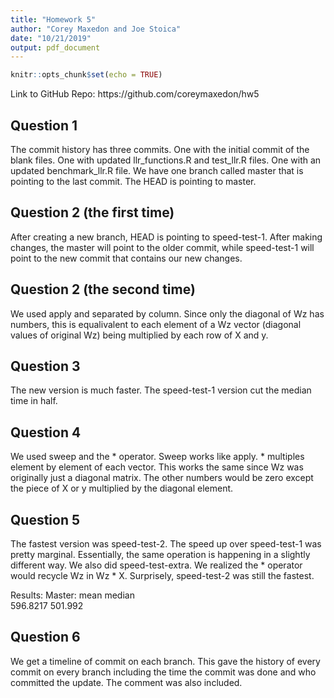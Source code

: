 ```yaml
---
title: "Homework 5"
author: "Corey Maxedon and Joe Stoica"
date: "10/21/2019"
output: pdf_document
---
```


```r
knitr::opts_chunk$set(echo = TRUE)
```

Link to GitHub Repo: https://github.com/coreymaxedon/hw5

## Question 1

The commit history has three commits. One with the initial commit of the blank files. One with updated llr_functions.R and test_llr.R files. One with an updated benchmark_llr.R file. We have one branch called master that is pointing to the last commit. The HEAD is pointing to master.

## Question 2 (the first time)

After creating a new branch, HEAD is pointing to speed-test-1. After making changes, the master will point to the older commit, while speed-test-1 will point to the new commit that contains our new changes. 

## Question 2 (the second time)

We used apply and separated by column. Since only the diagonal of Wz has numbers, this is equalivalent to each element of a Wz vector (diagonal values of original Wz) being multiplied by each row of X and y. 

## Question 3

The new version is much faster. The speed-test-1 version cut the median time in half.

## Question 4

We used sweep and the * operator. Sweep works like apply. * multiples element by element of each vector. This works the same since Wz was originally just a diagonal matrix. The other numbers would be zero except the piece of X or y multiplied by the diagonal element.

## Question 5

The fastest version was speed-test-2. The speed up over speed-test-1 was pretty marginal. Essentially, the same operation is happening in a slightly different way. We also did speed-test-extra. We realized the * operator would recycle Wz in Wz * X. Surprisely, speed-test-2 was still the fastest.

Results:
Master:
    mean  median     
596.8217 501.992 
 
 


## Question 6

We get a timeline of commit on each branch. This gave the history of every commit on every branch including the time the commit was done and who committed the update. The comment was also included.
